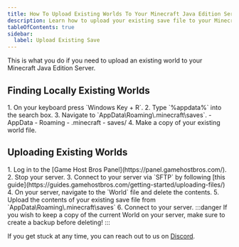 ```yaml
---
title: How To Upload Existing Worlds To Your Minecraft Java Edition Server
description: Learn how to upload your existing save file to your Minecraft Server
tableOfContents: true
sidebar:
  label: Upload Existing Save
---
```


This is what you do if you need to upload an existing world to your Minecraft Java Edition Server.

## Finding Locally Existing Worlds
<Steps>
  1. On your keyboard press `Windows Key + R`. 
  2. Type `%appdata%` into the search box.
  3. Navigate to `AppData\Roaming\.minecraft\saves`.
</Steps>

<FileTree>
    - AppData
      - Roaming
        - .minecraft
          - saves/
</FileTree>

<Steps>
  4. Make a copy of your existing world file.
</Steps>

## Uploading Existing Worlds
<Steps>
  1. Log in to the [Game Host Bros Panel](https://panel.gamehostbros.com/).
  2. Stop your server.
  3. Connect to your server via `SFTP` by following [this guide](https://guides.gamehostbros.com/getting-started/uploading-files/)
  4. On your server, navigate to the `World` file and delete the contents.
  5. Upload the contents of your existing save file from `AppData\Roaming\.minecraft\saves`
  6. Connect to your server.
</Steps>
:::danger
If you wish to keep a copy of the current World on your server, make sure to create a backup before deleting!
:::


If you get stuck at any time, you can reach out to us on [Discord](https://discord.gg/FN4XgbAwzr).
